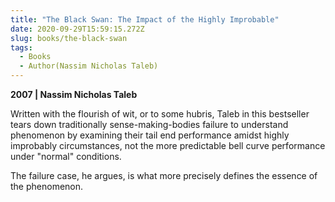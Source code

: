 ```yaml
---
title: "The Black Swan: The Impact of the Highly Improbable"
date: 2020-09-29T15:59:15.272Z
slug: books/the-black-swan
tags:
  - Books
  - Author(Nassim Nicholas Taleb)
---
```


**2007 | Nassim Nicholas Taleb**

Written with the flourish of wit, or to some hubris, Taleb in this bestseller tears down traditionally sense-making-bodies failure to understand phenomenon by examining their tail end performance amidst highly improbably circumstances, not the more predictable bell curve performance under "normal" conditions.

The failure case, he argues, is what more precisely defines the essence of the phenomenon.
